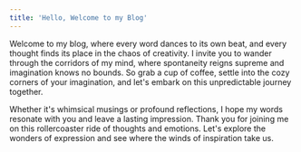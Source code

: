 ```yaml
---
title: 'Hello, Welcome to my Blog'
---
```


Welcome to my blog, where every word dances to its own
beat, and every thought finds its place in the chaos of creativity. I
invite you to wander through the corridors of my mind, where spontaneity
reigns supreme and imagination knows no bounds. So grab a cup of
coffee, settle into the cozy corners of your imagination, and let's
embark on this unpredictable journey together.

Whether it's whimsical musings or profound reflections, I
hope my words resonate with you and leave a lasting impression. Thank
you for joining me on this rollercoaster ride of thoughts and emotions.
Let's explore the wonders of expression and see where the winds of
inspiration take us.
